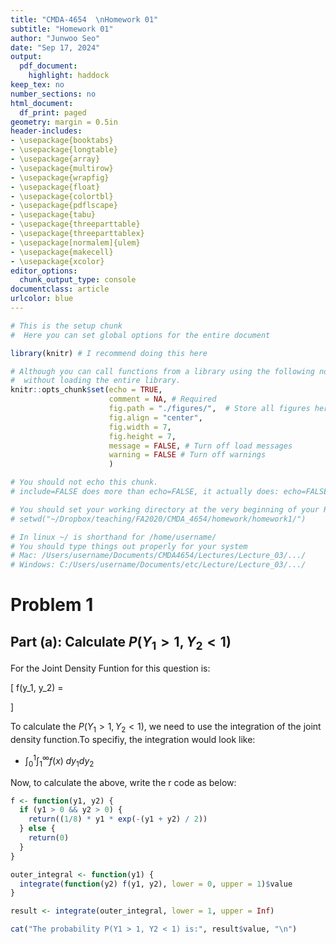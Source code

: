 ```yaml
---
title: "CMDA-4654  \nHomework 01"
subtitle: "Homework 01"
author: "Junwoo Seo"
date: "Sep 17, 2024"
output:
  pdf_document:
    highlight: haddock
keep_tex: no
number_sections: no
html_document:
  df_print: paged
geometry: margin = 0.5in
header-includes:
- \usepackage{booktabs}
- \usepackage{longtable}
- \usepackage{array}
- \usepackage{multirow}
- \usepackage{wrapfig}
- \usepackage{float}
- \usepackage{colortbl}
- \usepackage{pdflscape}
- \usepackage{tabu}
- \usepackage{threeparttable}
- \usepackage{threeparttablex}
- \usepackage[normalem]{ulem}
- \usepackage{makecell}
- \usepackage{xcolor}
editor_options:
  chunk_output_type: console
documentclass: article
urlcolor: blue
---
```

  
<!-- The above is set to automatically compile to a .pdf file.   -->
<!-- It will only succeed if LaTeX is installed. -->


```r
# This is the setup chunk
#  Here you can set global options for the entire document

library(knitr) # I recommend doing this here

# Although you can call functions from a library using the following notation
#  without loading the entire library.
knitr::opts_chunk$set(echo = TRUE, 
                      comment = NA, # Required
                      fig.path = "./figures/",  # Store all figures here in relative path (make the folder first)
                      fig.align = "center",
                      fig.width = 7,
                      fig.height = 7,
                      message = FALSE, # Turn off load messages
                      warning = FALSE # Turn off warnings
                      )

```

\clearpage

```r
# You should not echo this chunk.
# include=FALSE does more than echo=FALSE, it actually does: echo=FALSE, results='hide', message=FALSE, warning=FALSE, fig.show='hide'

# You should set your working directory at the very beginning of your R Markdown file
# setwd("~/Dropbox/teaching/FA2020/CMDA_4654/homework/homework1/")

# In linux ~/ is shorthand for /home/username/
# You should type things out properly for your system
# Mac: /Users/username/Documents/CMDA4654/Lectures/Lecture_03/.../
# Windows: C:/Users/username/Documents/etc/Lecture/Lecture_03/.../


```

<!-- ---------------------------------------------------------------------------------------------------- -->
<!-- ---------------- Homework Problems start below these lines ----------------------------------------- -->
<!-- ---------------------------------------------------------------------------------------------------- -->


# Problem 1

## Part (a): Calculate $P(Y_{1} \gt 1, Y_{2} < 1)$

For the Joint Density Funtion for this question is: 


\[
  f(y_1, y_2) =
  \begin{cases} 
  \frac{1}{8} y_1 e^{-\frac{(y_1 + y_2)}{2}}, & \text{if } y_1 > 0 \text{ and } y_2 > 0 \\
  0, & \text{otherwise}
  \end{cases}
\]

To calculate the $P(Y_{1} \gt 1, Y_{2} < 1)$, we need to use the integration of the joint density function.To specifiy, the integration would look like:

- $\int_{0}^{1} \int_{1}^{\infty} f(x) \; dy_{1} dy_{2}$

Now, to calculate the above, write the r code as below:
```r
f <- function(y1, y2) {
  if (y1 > 0 && y2 > 0) {
    return((1/8) * y1 * exp(-(y1 + y2) / 2))
  } else {
    return(0)
  }
}

outer_integral <- function(y1) {
  integrate(function(y2) f(y1, y2), lower = 0, upper = 1)$value
}

result <- integrate(outer_integral, lower = 1, upper = Inf)

cat("The probability P(Y1 > 1, Y2 < 1) is:", result$value, "\n")


```

